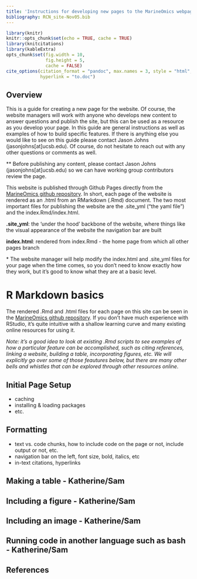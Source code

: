 ```yaml
---
title: 'Instructions for developing new pages to the MarineOmics webpage'
bibliography: RCN_site-Nov05.bib
---
```



```r
library(knitr)
knitr::opts_chunk$set(echo = TRUE, cache = TRUE)
library(knitcitations)
library(kableExtra)
opts_chunk$set(fig.width = 10,
               fig.height = 5,
               cache = FALSE)
cite_options(citation_format = "pandoc", max.names = 3, style = "html", 
             hyperlink = "to.doc")
```


## Overview

This is a guide for creating a new page for the website. Of course, the website managers will work with anyone who develops new content to answer questions and publish the site, but this can be used as a resource as you develop your page. In this guide are general instructions as well as examples of how to build specific features. If there is anything else you would like to see on this guide please contact Jason Johns (jasonjohns[at]ucsb.edu). Of course, do not hesitate to reach out with any other questions or comments as well.

\*\* Before publishing any content, please contact Jason Johns (jasonjohns[at]ucsb.edu) so we can have working group contributors review the page.

This website is published through Github Pages directly from the [MarineOmics github repository](https://github.com/MarineOmics/marineomics.github.io). In short, each page of the website is rendered as an .html from an RMarkdown (.Rmd) document. The two most important files for publishing the website are the .site_yml ("the yaml file") and the index.Rmd/index.html. 

**.site_yml**: the 'under the hood' backbone of the website, where things like the visual appearance of the website the navigation bar are built

**index.html**: rendered from index.Rmd - the home page from which all other pages branch

\* The website manager will help modify the index.html and .site_yml files for your page when the time comes, so you don't need to know exactly how they work, but it's good to know what they are at a basic level.


# R Markdown basics
The rendered .Rmd and .html files for each page on this site can be seen in the [MarineOmics github repository](https://github.com/MarineOmics/marineomics.github.io). If you don't have much experience with RStudio, it's quite intuitive with a shallow learning curve and many existing online resources for using it.

*Note: it's a good idea to look at existing .Rmd scripts to see examples of how a particular feature can be accomplished, such as citing references, linking a website, building a table, incorporating figures, etc. We will explicitly go over some of those feautures below, but there are many other bells and whistles that can be explored through other resources online.*

## Initial Page Setup
- caching
- installing & loading packages
- etc.

## Formatting
- text vs. code chunks, how to include code on the page or not, include output or not, etc.
- navigation bar on the left, font size, bold, italics, etc
- in-text citations, hyperlinks

## Making a table - Katherine/Sam

## Including a figure - Katherine/Sam

## Including an image - Katherine/Sam

## Running code in another language such as bash - Katherine/Sam

## References

